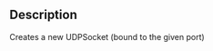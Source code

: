 {{Lua/Function |
  returns = UDPSocket |
  prototype = UDPSocket.Create() |
}}

{{Lua/Function |
  returns = UDPSocket |
  prototype = UDPSocket.Create(number {{arg|port}}) |
}}

==Description==
Creates a new UDPSocket (bound to the given port)